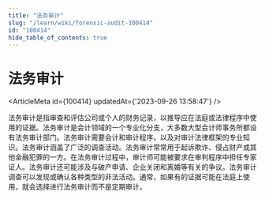 ```yaml
---
title: "法务审计"
slug: "/learn/wiki/forensic-audit-100414"
id: "100414"
hide_table_of_contents: true
---
```



# 法务审计

<ArticleMeta id={100414} updatedAt={'2023-09-26 13:58:47'} />
<div className='border-solid border-b border-t-0 my-4 border-[var(--ifm-color-gray-300)]' />

法务审计是指审查和评估公司或个人的财务记录，以推导应在法庭或法律程序中使用的证据。法务审计是会计领域的一个专业化分支，大多数大型会计师事务所都设有法务审计部门。法务审计需要会计和审计程序，以及对审计法律框架的专业知识。法务审计涵盖了广泛的调查活动。法务审计常常用于起诉欺诈、侵占财产或其他金融犯罪的一方。在法务审计过程中，审计师可能被要求在审判程序中担任专家证人。法务审计还可能涉及与破产申请、企业关闭和离婚等有关的争议。法务审计调查可以发现或确认各种类型的非法活动。通常，如果有的证据可能在法庭上使用，就会选择进行法务审计而不是定期审计。

